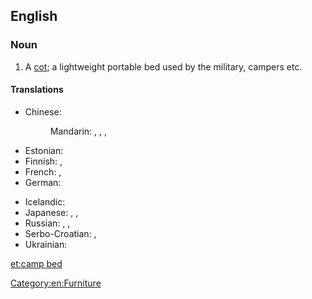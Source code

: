 ==English==

===Noun===
{{en-noun|head=[[camp]] [[bed]]}}

# A [[cot]]; a lightweight portable bed used by the military, campers etc.

====Translations====
{{trans-top|a cot}}
* Chinese:
*: Mandarin: {{t|cmn|折疊床|sc=Hani}}, {{t|cmn|折叠床|tr=zhédié chuáng|sc=Hani}}, {{t|cmn|行軍床|sc=Hani}}, {{t|cmn|行军床|tr=xíngjūnchuáng|sc=Hani}}
* Estonian: {{t|et|välivoodi}}
* Finnish: {{t-|fi|kenttävuode}}, {{t-|fi|telttasänky}}
* French: {{t|fr|lit de camp|m}}, {{t|fr|lit pliant|m}}
* German: {{t+|de|Feldbett|n}}
{{trans-mid}}
* Icelandic: {{t+|is|beddi|m}}
* Japanese: {{t|ja|畳み寝台|tr=たたみねだい, tatami nedai|sc=Jpan}}, {{t|ja|折り畳み式寝台|tr=おりたたみしきねだい, oritatami shiki nedai|sc=Jpan}}, {{t|ja|折り畳み式ベッド|tr=oritatami shiki beddo|sc=Jpan}}
* Russian: {{t|ru|раскладушка|f|tr=raskladúška|sc=Cyrl}}, {{t|ru|складная кровать|f|tr=skladnája krovátʹ|sc=Cyrl}}, {{t|ru|походная кровать|f|tr=poxódnaja krovátʹ|sc=Cyrl}}
* Serbo-Croatian: {{t-|sh|poljski krevet|m}}, {{t|sh|пољски кревет|m}}
* Ukrainian: {{t|uk|розкладачка|f|tr=rozkladáčka|sc=Cyrl}}
{{trans-bottom}}

[[Category:en:Furniture]]

[[et:camp bed]]